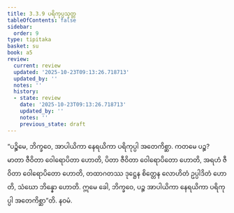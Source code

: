 ```yaml
---
title: 3.3.9 ပရိကုပ္ပသုတ္တ
tableOfContents: false
sidebar:
  order: 9
type: tipitaka
basket: su
book: a5
review:
  current: review
  updated: '2025-10-23T09:13:26.718713'
  updated_by: ''
  notes: ''
  history:
  - state: review
    date: '2025-10-23T09:13:26.718713'
    updated_by: ''
    notes: ''
    previous_state: draft
---
```



<ReviewStatus review={frontmatter.review} showDetails={true} />

<HypothesisAnnotation frontmatter={frontmatter} />

<DynamicBreadcrumb />

<Division number="129" book="a5" e="ch" v="16" p="129">

<Paragraph number="725" book="a5">
“ပဉ္စိမေ, ဘိက္ခဝေ, အာပါယိကာ နေရယိကာ ပရိကုပ္ပါ အတေကိစ္ဆာ. ကတမေ ပဉ္စ? မာတာ ဇီဝိတာ ဝေါရောပိတာ ဟောတိ, ပိတာ ဇီဝိတာ ဝေါရောပိတော ဟောတိ, အရဟံ ဇီဝိတာ ဝေါရောပိတော ဟောတိ, တထာဂတဿ ဒုဋ္ဌေန စိတ္တေန လောဟိတံ ဥပ္ပါဒိတံ ဟောတိ, သံဃော ဘိန္နော ဟောတိ. ဣမေ ခေါ, ဘိက္ခဝေ, ပဉ္စ အာပါယိကာ နေရယိကာ ပရိကုပ္ပါ အတေကိစ္ဆာ”တိ.

</Paragraph>
</Division>

<Paragraph number="726" type="center" book="a5">
နဝမံ.
</Paragraph>